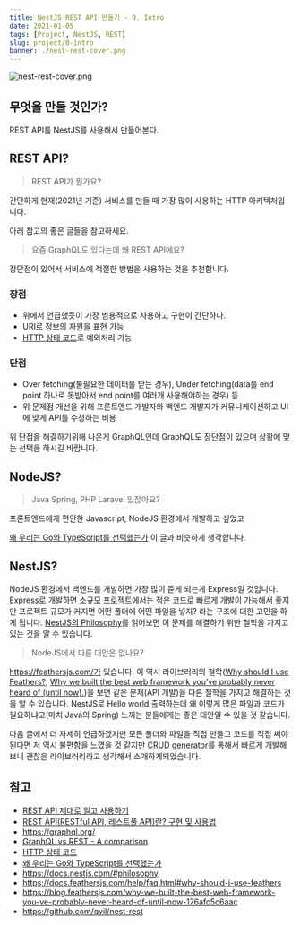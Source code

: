 ```yaml
---
title: NestJS REST API 만들기 - 0. Intro
date: 2021-01-05
tags: [Project, NestJS, REST]
slug: project/0-intro
banner: ./nest-rest-cover.png
---
```


![nest-rest-cover.png](./nest-rest-cover.png)

## 무엇을 만들 것인가?

REST API를 NestJS를 사용해서 만들어본다.

## REST API?

> REST API가 뭔가요?

간단하게 현재(2021년 기준) 서비스를 만들 때 가장 많이 사용하는 HTTP 아키텍처입니다.

아래 참고의 좋은 글들을 참고하세요.

> 요즘 GraphQL도 있다는데 왜 REST API에요?

장단점이 있어서 서비스에 적절한 방법을 사용하는 것을 추천합니다.

### 장점

- 위에서 언급했듯이 가장 범용적으로 사용하고 구현이 간단하다.
- URI로 정보의 자원을 표현 가능
- [HTTP 상태 코드](https://developer.mozilla.org/ko/docs/Web/HTTP/Status)로 예외처리 가능

### 단점

- Over fetching(불필요한 데이터를 받는 경우), Under fetching(data를 end point 하나로 못받아서 end point를 여러개 사용해야하는 경우) 등
- 위 문제점 개선을 위해 프론트엔드 개발자와 백엔드 개발자가 커뮤니케이션하고 UI에 맞게 API를 수정하는 비용

위 단점을 해결하기위해 나온게 GraphQL인데 GraphQL도 장단점이 있으며 상황에 맞는 선택을 하시길 바랍니다.

## NodeJS?

> Java Spring, PHP Laravel 있잖아요?

프론트엔드에게 편안한 Javascript, NodeJS 환경에서 개발하고 싶었고

[왜 우리는 Go와 TypeScript를 선택했는가](https://medium.com/daangn/%EC%99%9C-%EC%9A%B0%EB%A6%AC%EB%8A%94-go%EC%99%80-typescript%EB%A5%BC-%EC%84%A0%ED%83%9D%ED%96%88%EB%8A%94%EA%B0%80-3c08a4cf7ca8) 이 글과 비슷하게 생각합니다.

## NestJS?

NodeJS 환경에서 백엔드를 개발하면 가장 많이 듣게 되는게 Express일 것입니다. Express로 개발하면 소규모 프로젝트에서는 적은 코드로 빠르게 개발이 가능해서 좋지만 프로젝트 규모가 커지면 어떤 폴더에 어떤 파일을 넣지? 라는 구조에 대한 고민을 하게 됩니다. [NestJS의 Philosophy](https://docs.nestjs.com/#philosophy)를 읽어보면 이 문제를 해결하기 위한 철학을 가지고 있는 것을 알 수 있습니다.

> NodeJS에서 다른 대안은 없나요?

https://feathersjs.com/가 있습니다. 이 역시 라이브러리의 철학([Why should I use Feathers?](https://docs.feathersjs.com/help/faq.html#why-should-i-use-feathers), [Why we built the best web framework you’ve probably never heard of (until now).](https://blog.feathersjs.com/why-we-built-the-best-web-framework-you-ve-probably-never-heard-of-until-now-176afc5c6aac))을 보면 같은 문제(API 개발)을 다른 철학을 가지고 해결하는 것을 알 수 있습니다. NestJS로 Hello world 출력하는데 왜 이렇게 많은 파일과 코드가 필요하냐고(마치 Java의 Spring) 느끼는 분들에게는 좋은 대안일 수 있을 것 같습니다.

다음 글에서 더 자세히 언급하겠지만 모든 폴더와 파일을 직접 만들고 코드를 직접 써야된다면 저 역시 불편함을 느꼈을 것 같지만 [CRUD generator](https://docs.nestjs.com/recipes/crud-generator#crud-generator)를 통해서 빠르게 개발해보니 괜찮은 라이브러리라고 생각해서 소개하게되었습니다.

## 참고

- [REST API 제대로 알고 사용하기](https://meetup.toast.com/posts/92)
- [REST API(RESTful API, 레스트풀 API)란? 구현 및 사용법](https://www.redhat.com/ko/topics/api/what-is-a-rest-api)
- https://graphql.org/
- [GraphQL vs REST - A comparison](https://www.howtographql.com/basics/1-graphql-is-the-better-rest/)
- [HTTP 상태 코드](https://developer.mozilla.org/ko/docs/Web/HTTP/Status)
- [왜 우리는 Go와 TypeScript를 선택했는가](https://medium.com/daangn/%EC%99%9C-%EC%9A%B0%EB%A6%AC%EB%8A%94-go%EC%99%80-typescript%EB%A5%BC-%EC%84%A0%ED%83%9D%ED%96%88%EB%8A%94%EA%B0%80-3c08a4cf7ca8)
- https://docs.nestjs.com/#philosophy
- https://docs.feathersjs.com/help/faq.html#why-should-i-use-feathers
- https://blog.feathersjs.com/why-we-built-the-best-web-framework-you-ve-probably-never-heard-of-until-now-176afc5c6aac
- https://github.com/qvil/nest-rest
